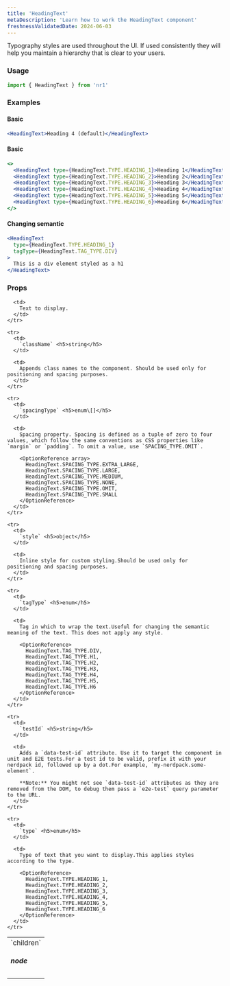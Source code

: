 ```yaml
---
title: 'HeadingText'
metaDescription: 'Learn how to work the HeadingText component'
freshnessValidatedDate: 2024-06-03
---
```


Typography styles are used throughout the UI. If used consistently they will help you maintain a hierarchy that is clear to your users.

### Usage

```jsx
import { HeadingText } from 'nr1'
```

### Examples

#### Basic

```jsx
<HeadingText>Heading 4 (default)</HeadingText>
```

#### Basic

```jsx
<>
  <HeadingText type={HeadingText.TYPE.HEADING_1}>Heading 1</HeadingText>
  <HeadingText type={HeadingText.TYPE.HEADING_2}>Heading 2</HeadingText>
  <HeadingText type={HeadingText.TYPE.HEADING_3}>Heading 3</HeadingText>
  <HeadingText type={HeadingText.TYPE.HEADING_4}>Heading 4</HeadingText>
  <HeadingText type={HeadingText.TYPE.HEADING_5}>Heading 5</HeadingText>
  <HeadingText type={HeadingText.TYPE.HEADING_6}>Heading 6</HeadingText>
</>
```

#### Changing semantic

```jsx
<HeadingText
  type={HeadingText.TYPE.HEADING_1}
  tagType={HeadingText.TAG_TYPE.DIV}
>
  This is a div element styled as a h1
</HeadingText>
```

### Props

<table>
  <tbody>
    <tr>
      <td>
        `children` <h5>node</h5>
      </td>

      <td>
        Text to display.
      </td>
    </tr>

    <tr>
      <td>
        `className` <h5>string</h5>
      </td>

      <td>
        Appends class names to the component. Should be used only for positioning and spacing purposes.
      </td>
    </tr>

    <tr>
      <td>
        `spacingType` <h5>enum\[]</h5>
      </td>

      <td>
        Spacing property. Spacing is defined as a tuple of zero to four values, which follow the same conventions as CSS properties like `margin` or `padding`. To omit a value, use `SPACING_TYPE.OMIT`.

        <OptionReference array>
          HeadingText.SPACING_TYPE.EXTRA_LARGE,
          HeadingText.SPACING_TYPE.LARGE,
          HeadingText.SPACING_TYPE.MEDIUM,
          HeadingText.SPACING_TYPE.NONE,
          HeadingText.SPACING_TYPE.OMIT,
          HeadingText.SPACING_TYPE.SMALL
        </OptionReference>
      </td>
    </tr>

    <tr>
      <td>
        `style` <h5>object</h5>
      </td>

      <td>
        Inline style for custom styling.Should be used only for positioning and spacing purposes.
      </td>
    </tr>

    <tr>
      <td>
        `tagType` <h5>enum</h5>
      </td>

      <td>
        Tag in which to wrap the text.Useful for changing the semantic meaning of the text. This does not apply any style.

        <OptionReference>
          HeadingText.TAG_TYPE.DIV,
          HeadingText.TAG_TYPE.H1,
          HeadingText.TAG_TYPE.H2,
          HeadingText.TAG_TYPE.H3,
          HeadingText.TAG_TYPE.H4,
          HeadingText.TAG_TYPE.H5,
          HeadingText.TAG_TYPE.H6
        </OptionReference>
      </td>
    </tr>

    <tr>
      <td>
        `testId` <h5>string</h5>
      </td>

      <td>
        Adds a `data-test-id` attribute. Use it to target the component in unit and E2E tests.For a test id to be valid, prefix it with your nerdpack id, followed up by a dot.For example, `my-nerdpack.some-element`.

        **Note:** You might not see `data-test-id` attributes as they are removed from the DOM, to debug them pass a `e2e-test` query parameter to the URL.
      </td>
    </tr>

    <tr>
      <td>
        `type` <h5>enum</h5>
      </td>

      <td>
        Type of text that you want to display.This applies styles according to the type.

        <OptionReference>
          HeadingText.TYPE.HEADING_1,
          HeadingText.TYPE.HEADING_2,
          HeadingText.TYPE.HEADING_3,
          HeadingText.TYPE.HEADING_4,
          HeadingText.TYPE.HEADING_5,
          HeadingText.TYPE.HEADING_6
        </OptionReference>
      </td>
    </tr>
  </tbody>
</table>
